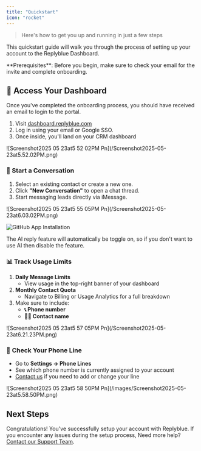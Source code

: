 ```yaml
---
title: "Quickstart"
icon: "rocket"
---
```


> Here's how to get you up and running in just a few steps

This quickstart guide will walk you through the process of setting up your account to the Replyblue Dashboard.

<Info>
  **Prerequisites**: Before you begin, make sure to check your email for the invite and complete onboarding.
</Info>

## 🔐 Access Your Dashboard

Once you've completed the onboarding process, you should have received an email to login to the portal.

1. Visit [dashboard.replyblue.com](http://dashboard.replyblue.com)
2. Log in using your email or Google SSO.
3. Once inside, you'll land on your CRM dashboard

<Frame>
  ![Screenshot2025 05 23at5 52 02PM Pn](/Screenshot2025-05-23at5.52.02PM.png)
</Frame>

### **💬 Start a Conversation**

1. Select an existing contact or create a new one.
2. Click **"New Conversation"** to open a chat thread.
3. Start messaging leads directly via iMessage.

<Frame>
  ![Screenshot2025 05 23at5 55 05PM Pn](/Screenshot2025-05-23at6.03.02PM.png)

  <img
    src="https://mintlify.s3.us-west-1.amazonaws.com/mintlify/images/quickstart/github-app-installation-light.png"
    alt="GitHub App Installation"
    className="block dark:hidden"
  />
</Frame>

<Info>
  The AI reply feature will automatically be toggle on, so if you don't want to use AI then disable the feature.
</Info>

### 📊 Track Usage Limits

1. **Daily Message Limits**
   - View usage in the top-right banner of your dashboard
2. **Monthly Contact Quota**
   - Navigate to Billing or Usage Analytics for a full breakdown
3. Make sure to include:
   - **📞  Phone number**
   - **🙍‍♂️ Contact name**

<Frame>
  ![Screenshot2025 05 23at5 57 05PM Pn](/Screenshot2025-05-23at6.21.23PM.png)
</Frame>

### 📲  **Check Your Phone Line**

- Go to **Settings → Phone Lines**
- See which phone number is currently assigned to your account
- [Contact us](mailto:hello@replybue.com) if you need to add or change your line

<Frame>
  ![Screenshot2025 05 23at5 58 50PM Pn](/images/Screenshot2025-05-23at5.58.50PM.png)
</Frame>

## **Next Steps**

Congratulations\! You've successfully setup your account with Replyblue. If you encounter any issues during the setup process, Need more help? [Contact our Support Team](mailto:hello@replybue.com).